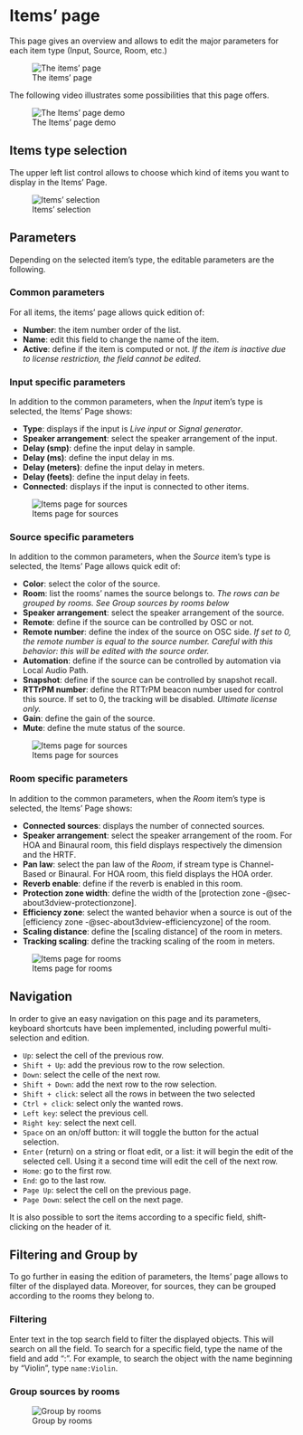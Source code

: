 # Items' page

This page gives an overview and allows to edit the major parameters for each item type (Input, Source, Room, etc.)

![The items' page](https://media.githubusercontent.com/media/FLUX-SE/doc_images/main/SpatR/Items/Page.png)

The following video illustrates some possibilities that this page offers.

![The Items' page demo](https://media.githubusercontent.com/media/FLUX-SE/doc_images/main/SpatR/Items/Demo)

## Items type selection

The upper left list control allows to choose which kind of items you want to display in the Items' Page.

![Items' selection](https://media.githubusercontent.com/media/FLUX-SE/doc_images/main/SpatR/Items/ItemSelection)

## Parameters

Depending on the selected item's type, the editable parameters are the following.

### Common parameters

For all items, the items' page allows quick edition of:

- **Number**: the item number order of the list. 
- **Name**: edit this field to change the name of the item.
- **Active**: define if the item is computed or not. _If the item is inactive due to license restriction, the field cannot be edited._

### Input specific parameters

In addition to the common parameters, when the _Input_ item's type is selected, the Items' Page shows:

- **Type**: displays if the input is _Live input_ or _Signal generator_.
- **Speaker arrangement**: select the speaker arrangement of the input.
- **Delay (smp)**: define the input delay in sample.
- **Delay (ms)**: define the input delay in ms.
- **Delay (meters)**: define the input delay in meters.
- **Delay (feets)**: define the input delay in feets.
- **Connected**: displays if the input is connected to other items.

![Items page for sources](https://media.githubusercontent.com/media/FLUX-SE/doc_images/main/SpatR/Items/Inputs.png)

### Source specific parameters

In addition to the common parameters, when the _Source_ item's type is selected, the Items' Page allows quick edit of:

- **Color**: select the color of the source.
- **Room**: list the rooms' names the source belongs to. _The rows can be grouped by rooms. See Group sources by rooms below_
- **Speaker arrangement**: select the speaker arrangement of the source.
- **Remote**: define if the source can be controlled by OSC or not.
- **Remote number**: define the index of the source on OSC side. _If set to 0, the remote number is equal to the source number. Careful with this behavior: this will be edited with the source order._
- **Automation**: define if the source can be controlled by automation via Local Audio Path.
- **Snapshot**: define if the source can be controlled by snapshot recall.
- **RTTrPM number**: define the RTTrPM beacon number used for control this source. If set to 0, the tracking will be disabled. _Ultimate license only._
- **Gain**: define the gain of the source.
- **Mute**: define the mute status of the source.

![Items page for sources](https://media.githubusercontent.com/media/FLUX-SE/doc_images/main/SpatR/Items/Sources.png)

### Room specific parameters

In addition to the common parameters, when the _Room_ item's type is selected, the Items' Page shows:

- **Connected sources**: displays the number of connected sources.
- **Speaker arrangement**: select the speaker arrangement of the room. For HOA and Binaural room, this field displays respectively the dimension and the HRTF.
- **Pan law**: select the pan law of the _Room_, if stream type is Channel-Based or Binaural. For HOA room, this field displays the HOA order.
- **Reverb enable**: define if the reverb is enabled in this room.
- **Protection zone width**: define the width of the [protection zone -@sec-about3dview-protectionzone].
- **Efficiency zone**: select the wanted behavior when a source is out of the [efficiency zone -@sec-about3dview-efficiencyzone] of the room.
- **Scaling distance**: define the [scaling distance] of the room in meters.
- **Tracking scaling**: define the tracking scaling of the room in meters.

![Items page for rooms](https://media.githubusercontent.com/media/FLUX-SE/doc_images/main/SpatR/Items/Rooms.png)

## Navigation

In order to give an easy navigation on this page and its parameters, keyboard shortcuts have been implemented, including powerful multi-selection and edition.

- ```Up```: select the cell of the previous row.
- ```Shift + Up```: add the previous row to the row selection.
- ```Down```: select the celle of the next row.
- ```Shift + Down```: add the next row to the row selection.
- ```Shift + click```: select all the rows in between the two selected
- ```Ctrl + click```: select only the wanted rows.
- ```Left key```: select the previous cell.
- ```Right key```: select the next cell.
- ```Space``` on an on/off button: it will toggle the button for the actual selection.
- ```Enter``` (return) on a string or float edit, or a list: it will begin the edit of the selected cell. Using it a second time will edit the cell of the next row.
- ```Home```: go to the first row.
- ```End```: go to the last row.
- ```Page Up```: select the cell on the previous page.
- ```Page Down```: select the cell on the next page.

It is also possible to sort the items according to a specific field, shift-clicking on the header of it.

## Filtering and Group by

To go further in easing the edition of parameters, the Items' page allows to filter of the displayed data. Moreover, for sources, they can be grouped according to the rooms they belong to.

### Filtering

Enter text in the top search field to filter the displayed objects. This will search on all the field. To search for a specific field, type the name of the field and add ":". For example, to search the object with the name beginning by "Violin", type ```name:Violin```.

### Group sources by rooms

![Group by rooms](https://media.githubusercontent.com/media/FLUX-SE/doc_images/main/SpatR/Items/GroupBy)

